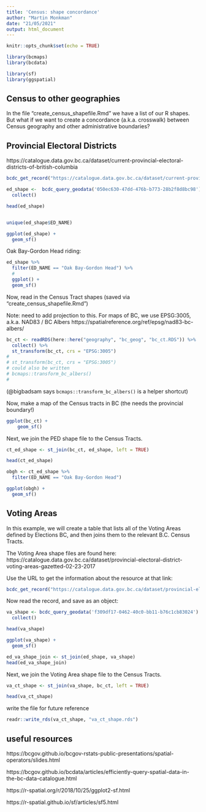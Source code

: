 ```yaml
---
title: 'Census: shape concordance'
author: "Martin Monkman"
date: "21/05/2021"
output: html_document
---
```


```r
knitr::opts_chunk$set(echo = TRUE)

library(bcmaps)
library(bcdata)

library(sf)
library(ggspatial)
```

## Census to other geographies

In the file "create_census_shapefile.Rmd" we have a list of our R shapes. But what if we want to create a concordance (a.k.a. crosswalk) between Census geography and other administrative boundaries?


## Provincial Electoral Districts

https://catalogue.data.gov.bc.ca/dataset/current-provincial-electoral-districts-of-british-columbia

```r
bcdc_get_record("https://catalogue.data.gov.bc.ca/dataset/current-provincial-electoral-districts-of-british-columbia")
```


```r
ed_shape <-  bcdc_query_geodata('050ec630-47dd-476b-b773-28b2f8d8bc98') %>% 
  collect()

head(ed_shape)


unique(ed_shape$ED_NAME)


```


```r
ggplot(ed_shape) +
  geom_sf()
```


Oak Bay-Gordon Head riding:


```r
ed_shape %>% 
  filter(ED_NAME == "Oak Bay-Gordon Head") %>% 
  #
  ggplot() +
  geom_sf() 
```

Now, read in the Census Tract shapes (saved via "create_census_shapefile.Rmd")

Note: need to add projection to this. For maps of BC, we use EPSG:3005, a.k.a. NAD83 / BC Albers
https://spatialreference.org/ref/epsg/nad83-bc-albers/


```r
bc_ct <- readRDS(here::here("geography", "bc_geog", "bc_ct.RDS")) %>% 
  collect() %>% 
  st_transform(bc_ct, crs = "EPSG:3005")
#
# st_transform(bc_ct, crs = "EPSG:3005") 
# could also be written
# bcmaps::transform_bc_albers()
#
```

(@bigbadsam says `bcmaps::transform_bc_albers()` is a helper shortcut)

Now, make a map of the Census tracts in BC (the needs the provincial boundary!)

```r
ggplot(bc_ct) +
    geom_sf()
```


Next, we join the PED shape file to the Census Tracts.


```r

ct_ed_shape <- st_join(bc_ct, ed_shape, left = TRUE)

head(ct_ed_shape)

```


```r
obgh <- ct_ed_shape %>% 
  filter(ED_NAME == "Oak Bay-Gordon Head")

ggplot(obgh) +
  geom_sf()
```


## Voting Areas

In this example, we will create a table that lists all of the Voting Areas defined by Elections BC, and then joins them to the relevant B.C. Census Tracts.

The Voting Area shape files are found here:
https://catalogue.data.gov.bc.ca/dataset/provincial-electoral-district-voting-areas-gazetted-02-23-2017 

Use the URL to get the information about the resource at that link:

```r

bcdc_get_record("https://catalogue.data.gov.bc.ca/dataset/provincial-electoral-district-voting-areas-gazetted-02-23-2017")

```

Now read the record, and save as an object:

```r

va_shape <- bcdc_query_geodata('f309df17-0462-40c0-bb11-b76c1cb83024') %>% 
  collect()

head(va_shape)

```


```r
ggplot(va_shape) +
  geom_sf()
```


```r
ed_va_shape_join <- st_join(ed_shape, va_shape)
head(ed_va_shape_join)
```


Next, we join the Voting Area shape file to the Census Tracts.


```r

va_ct_shape <- st_join(va_shape, bc_ct, left = TRUE)

head(va_ct_shape)

```


write the file for future reference

```r

readr::write_rds(va_ct_shape, "va_ct_shape.rds")

```


## useful resources

https://bcgov.github.io/bcgov-rstats-public-presentations/spatial-operators/slides.html

https://bcgov.github.io/bcdata/articles/efficiently-query-spatial-data-in-the-bc-data-catalogue.html

https://r-spatial.org/r/2018/10/25/ggplot2-sf.html

https://r-spatial.github.io/sf/articles/sf5.html
